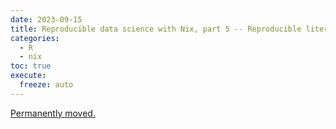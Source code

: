 ```yaml
---
date: 2023-09-15
title: Reproducible data science with Nix, part 5 -- Reproducible literate programming with Nix and Quarto
categories:
  - R
  - nix
toc: true
execute:
  freeze: auto
---
```


[Permanently moved.](../../posts/2023-09-15-nix_for_r_part5.qmd)

